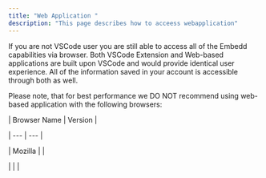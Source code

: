 ```yaml
---
title: "Web Application "
description: "This page describes how to acceess webapplication"
---
```


If you are not VSCode user you are still able to access all of the Embedd capabilities via browser. Both VSCode Extension and Web-based applications are built upon VSCode and would provide identical user experience. All of the information saved in your account is accessible through both as well.

Please note, that for best performance we DO NOT recommend using web-based application with the following browsers:

\| Browser Name | Version  |

\| --- | --- |

\| Mozilla  |  |

\|  |  |